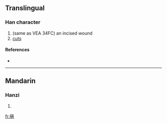 ==Translingual==

===Han character===
{{Han char|rn=18|rad=刀|as=17|sn=19|four=|canj=廿十尸竹 (TJSH)}}

# (same as VEA 34FC) an incised wound
# [[cuts]]

====References====
* {{Han ref|kx=0145.350|hdz=10362.150|uh=3511|ud=13585}}

----

==Mandarin==

===Hanzi===
{{cmn-hanzi|pin=[[chì]] ([[chi4]]), [[dào]] ([[dao4]]), [[qì]] ([[qi4]]), [[shuì]] ([[shui4]])|wg=ch'ih<sup>4</sup>, tao<sup>4</sup>, ch'i<sup>4</sup>, shui<sup>4</sup>}}

# {{defn|Mandarin}}

[[fr:㔑]]